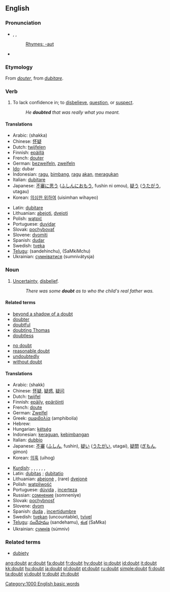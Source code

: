 ==English==

{{rank|hard|ask|question|410|doubt|around|black|lady}}

===Pronunciation===
*{{AHD|dout}}, {{IPA|/daʊt/}}, {{SAMPA|/daUt/}}
*:[[Rhymes:English:-aʊt|Rhymes: -aʊt]]
*{{audio|en-us-doubt.ogg|Audio (US)}}

===Etymology===
From {{OF.}} ''[[douter]]'', from {{L.}} ''[[dubitare]]''.

===Verb===
{{en-verb}}

# To lack confidence in; to [[disbelieve]], [[question]], or [[suspect]].
#: ''He '''doubted''' that was really what you meant.''

====Translations====
{{top}}
*Arabic: {{ARchar|[[شكّ]]}}  (shakka)
*Chinese: [[怀疑]]
*Dutch: [[twijfelen]]
*Finnish: [[epäillä]]
*French: [[douter]]
*German: [[bezweifeln]], [[zweifeln]]
*[[Ido]]: dubar
*Indonesian: [[ragu]], [[bimbang]], [[ragu]] [[akan]], [[ragu|meragukan]]
*Italian: [[dubitare]]
*Japanese: [[不審]]に[[思う]] ([[ふしん]]に[[おもう]], fushin ni omou), [[疑う]] ([[うたがう]], utagau)
*Korean: [[의심한 위하여]] (uisimhan wihayeo)
{{mid}}
*Latin: [[dubitare]]
*Lithuanian: [[abejoti]], [[dvejoti]]
*Polish: [[wątpić]]
*Portuguese: [[duvidar]]
*Slovak: [[pochybovať]]
*Slovene: [[dvomiti]]
*Spanish: [[dudar]] 
*Swedish: [[tveka]] 
*[[Telugu]]: {{t|te|సందేహించు}} (sandehinchu), {{t|te|శంకించు}} (SaMkiMchu)
*Ukrainian: [[сумніватися]] (sumnivátysja)
{{bottom}}

===Noun===
{{wikipedia}}
{{en-noun}}

# [[uncertainty|Uncertainty]], [[disbelief]].
#: ''There was some '''doubt''' as to who the child's real father was.''

====Related terms====
{{top2}}
*[[beyond a shadow of a doubt]]
*[[doubter]]
*[[doubtful]]
*[[doubting Thomas]]
*[[doubtless]]
{{mid2}}
*[[no doubt]]
*[[reasonable doubt]]
*[[undoubtedly]]
*[[without doubt]]
{{bottom}}

====Translations====
{{trans-top|Uncertainty.}}
*Arabic: {{ARchar|[[شكّ]]}} (shakk)
*Chinese: [[怀疑]], [[疑惑]], [[疑问]]
*Dutch: [[twijfel]] {{f}}
*Finnish: [[epäily]], [[epäröinti]]
*French: [[doute]] {{f}}
*German: [[Zweifel]] {{m}}
*Greek: [[αμφιβολία]] (amphibolía)
*Hebrew: {{he-translation|ספק|safék}} {{m}}
*Hungarian: [[kétség]]
*Indonesian: [[ragu|keraguan]], [[bimbang|kebimbangan]]
*Italian: [[dubbio]] {{m}}
*Japanese: [[不審]] ([[ふしん]], fushin), [[疑い]] ([[うたがい]], utagai), [[疑問]] ([[ぎもん]], gimon)
*Korean: [[의혹]] (uihog)
{{trans-mid}}
*[[Kurdish]]: {{trad|ku|guman}} {{f}}, {{trad|ku|şik}} {{f}}, {{trad|ku|şube}} {{f}}, {{trad|ku|gûş}} {{f}}, {{trad|ku|hulhul}} {{f}}, {{trad|ku|şûf}} {{f}}, {{KUchar|[[گومان]]}}
*Latin: [[dubitas]] {{f}}; [[dubitatio]] {{f}}
*Lithuanian: [[abejonė]] {{f}},  (rare) [[dvejonė]] {{f}}
*Polish: [[wątpliwość]] {{f}}
*Portuguese: [[dúvida]] {{f}}, [[incerteza]] {{f}}
*Russian: [[сомнение]] (somneniye)
*Slovak: [[pochybnosť]] {{f}}
*Slovene: [[dvom]] {{m}}
*Spanish: [[duda]] {{f}}, [[incertidumbre]] {{f}}
*Swedish: [[tvekan]] (uncountable), [[tvivel]] {{n}}
*[[Telugu]]: [[సందేహము]] (sandehamu), [[శంక]] (SaMka)
*Ukrainian: [[сумнів]] (súmniv) {{m}}
{{trans-bottom}}

===Related terms===
*[[dubiety]] {{pos_n}}

[[Category:1000 English basic words]]

[[ang:doubt]]
[[ar:doubt]]
[[fa:doubt]]
[[fr:doubt]]
[[hy:doubt]]
[[io:doubt]]
[[id:doubt]]
[[it:doubt]]
[[kk:doubt]]
[[hu:doubt]]
[[ja:doubt]]
[[pl:doubt]]
[[pt:doubt]]
[[ru:doubt]]
[[simple:doubt]]
[[fi:doubt]]
[[ta:doubt]]
[[vi:doubt]]
[[tr:doubt]]
[[zh:doubt]]